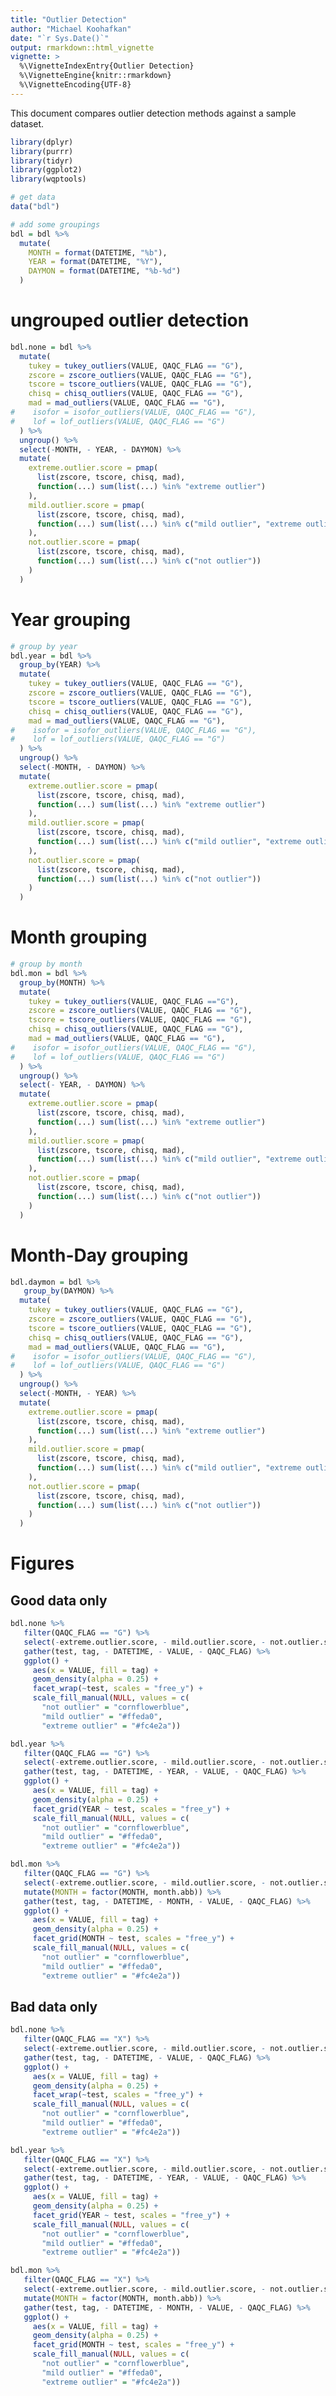 ```yaml
---
title: "Outlier Detection"
author: "Michael Koohafkan"
date: "`r Sys.Date()`"
output: rmarkdown::html_vignette
vignette: >
  %\VignetteIndexEntry{Outlier Detection}
  %\VignetteEngine{knitr::rmarkdown}
  %\VignetteEncoding{UTF-8}
---
```


This document compares outlier detection methods against a sample 
dataset.

```r
library(dplyr)
library(purrr)
library(tidyr)
library(ggplot2)
library(wqptools)
```

```r
# get data
data("bdl")

# add some groupings
bdl = bdl %>%
  mutate(
    MONTH = format(DATETIME, "%b"),
    YEAR = format(DATETIME, "%Y"),
    DAYMON = format(DATETIME, "%b-%d")
  )
```

# ungrouped outlier detection

```r
bdl.none = bdl %>%
  mutate(
    tukey = tukey_outliers(VALUE, QAQC_FLAG == "G"),
    zscore = zscore_outliers(VALUE, QAQC_FLAG == "G"),
    tscore = tscore_outliers(VALUE, QAQC_FLAG == "G"),
    chisq = chisq_outliers(VALUE, QAQC_FLAG == "G"),
    mad = mad_outliers(VALUE, QAQC_FLAG == "G"),
#    isofor = isofor_outliers(VALUE, QAQC_FLAG == "G"),
#    lof = lof_outliers(VALUE, QAQC_FLAG == "G")
  ) %>%
  ungroup() %>%
  select(-MONTH, - YEAR, - DAYMON) %>%
  mutate(
    extreme.outlier.score = pmap(
      list(zscore, tscore, chisq, mad),
      function(...) sum(list(...) %in% "extreme outlier")
    ),
    mild.outlier.score = pmap(
      list(zscore, tscore, chisq, mad),
      function(...) sum(list(...) %in% c("mild outlier", "extreme outlier"))
    ),
    not.outlier.score = pmap(
      list(zscore, tscore, chisq, mad),
      function(...) sum(list(...) %in% c("not outlier"))
    )
  )
```

# Year grouping

```r
# group by year
bdl.year = bdl %>%
  group_by(YEAR) %>%
  mutate(
    tukey = tukey_outliers(VALUE, QAQC_FLAG == "G"),
    zscore = zscore_outliers(VALUE, QAQC_FLAG == "G"),
    tscore = tscore_outliers(VALUE, QAQC_FLAG == "G"),
    chisq = chisq_outliers(VALUE, QAQC_FLAG == "G"),
    mad = mad_outliers(VALUE, QAQC_FLAG == "G"),
#    isofor = isofor_outliers(VALUE, QAQC_FLAG == "G"),
#    lof = lof_outliers(VALUE, QAQC_FLAG == "G")
  ) %>%
  ungroup() %>%
  select(-MONTH, - DAYMON) %>%
  mutate(
    extreme.outlier.score = pmap(
      list(zscore, tscore, chisq, mad),
      function(...) sum(list(...) %in% "extreme outlier")
    ),
    mild.outlier.score = pmap(
      list(zscore, tscore, chisq, mad),
      function(...) sum(list(...) %in% c("mild outlier", "extreme outlier"))
    ),
    not.outlier.score = pmap(
      list(zscore, tscore, chisq, mad),
      function(...) sum(list(...) %in% c("not outlier"))
    )
  )
```

# Month grouping

```r
# group by month
bdl.mon = bdl %>%
  group_by(MONTH) %>%
  mutate(
    tukey = tukey_outliers(VALUE, QAQC_FLAG =="G"),
    zscore = zscore_outliers(VALUE, QAQC_FLAG == "G"),
    tscore = tscore_outliers(VALUE, QAQC_FLAG == "G"),
    chisq = chisq_outliers(VALUE, QAQC_FLAG == "G"),
    mad = mad_outliers(VALUE, QAQC_FLAG == "G"),
#    isofor = isofor_outliers(VALUE, QAQC_FLAG == "G"),
#    lof = lof_outliers(VALUE, QAQC_FLAG == "G")
  ) %>%
  ungroup() %>%
  select(- YEAR, - DAYMON) %>%
  mutate(
    extreme.outlier.score = pmap(
      list(zscore, tscore, chisq, mad),
      function(...) sum(list(...) %in% "extreme outlier")
    ),
    mild.outlier.score = pmap(
      list(zscore, tscore, chisq, mad),
      function(...) sum(list(...) %in% c("mild outlier", "extreme outlier"))
    ),
    not.outlier.score = pmap(
      list(zscore, tscore, chisq, mad),
      function(...) sum(list(...) %in% c("not outlier"))
    )
  )
```

# Month-Day grouping

```r
bdl.daymon = bdl %>%
   group_by(DAYMON) %>%
  mutate(
    tukey = tukey_outliers(VALUE, QAQC_FLAG == "G"),
    zscore = zscore_outliers(VALUE, QAQC_FLAG == "G"),
    tscore = tscore_outliers(VALUE, QAQC_FLAG == "G"),
    chisq = chisq_outliers(VALUE, QAQC_FLAG == "G"),
    mad = mad_outliers(VALUE, QAQC_FLAG == "G"),
#    isofor = isofor_outliers(VALUE, QAQC_FLAG == "G"),
#    lof = lof_outliers(VALUE, QAQC_FLAG == "G")
  ) %>%
  ungroup() %>%
  select(-MONTH, - YEAR) %>%
  mutate(
    extreme.outlier.score = pmap(
      list(zscore, tscore, chisq, mad),
      function(...) sum(list(...) %in% "extreme outlier")
    ),
    mild.outlier.score = pmap(
      list(zscore, tscore, chisq, mad),
      function(...) sum(list(...) %in% c("mild outlier", "extreme outlier"))
    ),
    not.outlier.score = pmap(
      list(zscore, tscore, chisq, mad),
      function(...) sum(list(...) %in% c("not outlier"))
    )
  )
```

# Figures

## Good data only

```r
bdl.none %>%
   filter(QAQC_FLAG == "G") %>%
   select(-extreme.outlier.score, - mild.outlier.score, - not.outlier.score) %>%
   gather(test, tag, - DATETIME, - VALUE, - QAQC_FLAG) %>%
   ggplot() +
     aes(x = VALUE, fill = tag) +
     geom_density(alpha = 0.25) +
     facet_wrap(~test, scales = "free_y") +
     scale_fill_manual(NULL, values = c(
       "not outlier" = "cornflowerblue",
       "mild outlier" = "#ffeda0",
       "extreme outlier" = "#fc4e2a"))

bdl.year %>%
   filter(QAQC_FLAG == "G") %>%
   select(-extreme.outlier.score, - mild.outlier.score, - not.outlier.score) %>%
   gather(test, tag, - DATETIME, - YEAR, - VALUE, - QAQC_FLAG) %>%
   ggplot() +
     aes(x = VALUE, fill = tag) +
     geom_density(alpha = 0.25) +
     facet_grid(YEAR ~ test, scales = "free_y") +
     scale_fill_manual(NULL, values = c(
       "not outlier" = "cornflowerblue",
       "mild outlier" = "#ffeda0",
       "extreme outlier" = "#fc4e2a"))

bdl.mon %>%
   filter(QAQC_FLAG == "G") %>%
   select(-extreme.outlier.score, - mild.outlier.score, - not.outlier.score) %>%
   mutate(MONTH = factor(MONTH, month.abb)) %>%
   gather(test, tag, - DATETIME, - MONTH, - VALUE, - QAQC_FLAG) %>%
   ggplot() +
     aes(x = VALUE, fill = tag) +
     geom_density(alpha = 0.25) +
     facet_grid(MONTH ~ test, scales = "free_y") +
     scale_fill_manual(NULL, values = c(
       "not outlier" = "cornflowerblue",
       "mild outlier" = "#ffeda0",
       "extreme outlier" = "#fc4e2a"))
```

## Bad data only

```r
bdl.none %>%
   filter(QAQC_FLAG == "X") %>%
   select(-extreme.outlier.score, - mild.outlier.score, - not.outlier.score) %>%
   gather(test, tag, - DATETIME, - VALUE, - QAQC_FLAG) %>%
   ggplot() +
     aes(x = VALUE, fill = tag) +
     geom_density(alpha = 0.25) +
     facet_wrap(~test, scales = "free_y") +
     scale_fill_manual(NULL, values = c(
       "not outlier" = "cornflowerblue",
       "mild outlier" = "#ffeda0",
       "extreme outlier" = "#fc4e2a"))

bdl.year %>%
   filter(QAQC_FLAG == "X") %>%
   select(-extreme.outlier.score, - mild.outlier.score, - not.outlier.score) %>%
   gather(test, tag, - DATETIME, - YEAR, - VALUE, - QAQC_FLAG) %>%
   ggplot() +
     aes(x = VALUE, fill = tag) +
     geom_density(alpha = 0.25) +
     facet_grid(YEAR ~ test, scales = "free_y") +
     scale_fill_manual(NULL, values = c(
       "not outlier" = "cornflowerblue",
       "mild outlier" = "#ffeda0",
       "extreme outlier" = "#fc4e2a"))

bdl.mon %>%
   filter(QAQC_FLAG == "X") %>%
   select(-extreme.outlier.score, - mild.outlier.score, - not.outlier.score) %>%
   mutate(MONTH = factor(MONTH, month.abb)) %>%
   gather(test, tag, - DATETIME, - MONTH, - VALUE, - QAQC_FLAG) %>%
   ggplot() +
     aes(x = VALUE, fill = tag) +
     geom_density(alpha = 0.25) +
     facet_grid(MONTH ~ test, scales = "free_y") +
     scale_fill_manual(NULL, values = c(
       "not outlier" = "cornflowerblue",
       "mild outlier" = "#ffeda0",
       "extreme outlier" = "#fc4e2a"))
```
